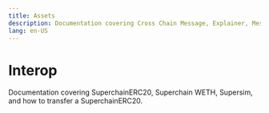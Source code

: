 ```yaml
---
title: Assets
description: Documentation covering Cross Chain Message, Explainer, Message Passing, Op Supervisor, Superchain Erc20, Superchain Weth, Supersim, Transfer Superchainerc20 in the Interop section of the OP Stack ecosystem.
lang: en-US
---
```



# Interop

Documentation covering SuperchainERC20, Superchain WETH, Supersim, and how to transfer a SuperchainERC20.

<Cards>
  <Card title="SuperchainERC20" href="/stack/interop/assets/superchain-erc20" />

  <Card title="SuperchainWETH (Interoperable ETH)" href="/stack/interop/assets/superchain-weth" />

  <Card title="How to transfer a SuperchainERC20" href="/stack/interop/assets/transfer-superchainERC20" />

  <Card title="How to deploy assets using SuperchainERC20" href="/stack/interop/assets/deploy-superchain-erc20" />

  <Card title="Best practices for SuperchainERC20" href="/stack/interop/assets/superchainerc20-best-practices" />
</Cards>
